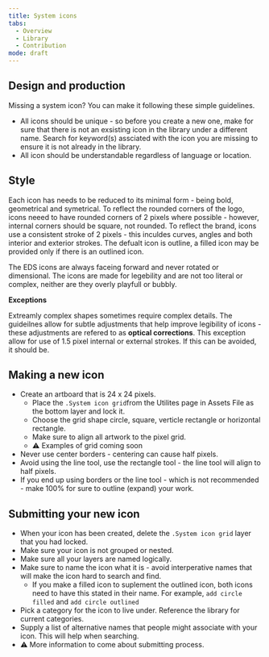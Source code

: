 ```yaml
---
title: System icons
tabs:
  - Overview
  - Library
  - Contribution
mode: draft
---
```


## Design and production

Missing a system icon? You can make it following these simple guidelines. 

* All icons should be unique - so before you create a new one, make for sure that there is not an exsisting icon in the library under a different name. Search for keyword(s) assciated with the icon you are missing to ensure it is not already in the library. 
* All icon should be understandable regardless of language or location. 


## Style

Each icon has needs to be reduced to its minimal form - being bold, geometrical and symetrical. To reflect the rounded corners of the logo, icons neeed to have rounded corners of 2 pixels where possible - however, internal corners should be square, not rounded. To reflect the brand, icons use a consistent stroke of 2 pixels - this inculdes curves, angles and both interior and exterior strokes. The defualt icon is outline, a filled icon may be provided only if there is an outlined icon.

The EDS icons are always faceing forward and never rotated or dimensional. The icons are made for legebility and are not too literal or complex, neither are they overly playfull or bubbly.


**Exceptions**

Extreamly complex shapes sometimes require complex details. The guideilnes allow for subtle adjustments that help improve legibility of icons - these adjustments are refered to as **optical corrections**. This exception allow for use of 1.5 pixel internal or external strokes. If this can be avoided, it should be. 


## Making a new icon

* Create an artboard that is 24 x 24 pixels. 
  * Place the `.System icon grid`from the Utilites page in Assets File as the bottom layer and lock it. 
  * Choose the grid shape circle, square, verticle rectangle or horizontal rectangle.
  * Make sure to align all artwork to the pixel grid.
  * :warning: Examples of grid coming soon
* Never use center borders - centering can cause half pixels. 
* Avoid using the line tool, use the rectangle tool - the line tool will align to half pixels. 
* If you end up using borders or the line tool - which is not recommended - make 100% for sure to outline (expand) your work. 


## Submitting your new icon

* When your icon has been created, delete the `.System icon grid` layer that you had locked.
* Make sure your icon is not grouped or nested. 
* Make sure all your layers are named logically. 
* Make sure to name the icon what it is - avoid interperative names that will make the icon hard to search and find. 
  * If you make a filled icon to suplement the outlined icon, both icons need to have this stated in their name. For example, `add circle filled` and `add circle outlined`
* Pick a category for the icon to live under. Reference the library for current categories.
* Supply a list of alternative names that people might associate with your icon. This will help when searching.
* :warning: More information to come about submitting process. 
